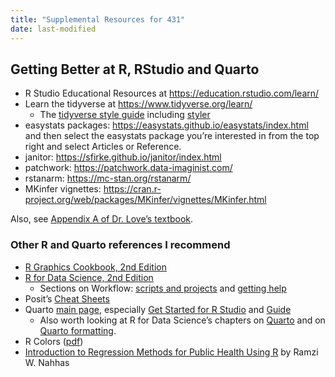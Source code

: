 ```yaml
---
title: "Supplemental Resources for 431"
date: last-modified
---
```


## Getting Better at R, RStudio and Quarto

- R Studio Educational Resources at <https://education.rstudio.com/learn/>
- Learn the tidyverse at <https://www.tidyverse.org/learn/>
  - The [tidyverse style guide](https://style.tidyverse.org/) including [styler](https://styler.r-lib.org/)
- easystats packages: <https://easystats.github.io/easystats/index.html> and then select the easystats package you’re interested in from the top right and select Articles or Reference.
- janitor: <https://sfirke.github.io/janitor/index.html>
- patchwork: <https://patchwork.data-imaginist.com/>
- rstanarm: <https://mc-stan.org/rstanarm/>
- MKinfer vignettes: <https://cran.r-project.org/web/packages/MKinfer/vignettes/MKinfer.html>

Also, see [Appendix A of Dr. Love's textbook](https://thomaselove.github.io/431-book/package_info.html).

### Other R and Quarto references I recommend

- [R Graphics Cookbook, 2nd Edition](https://r-graphics.org/)
- [R for Data Science, 2nd Edition](https://r4ds.hadley.nz/)
  - Sections on Workflow: [scripts and projects](https://r4ds.hadley.nz/workflow-scripts) and [getting help](https://r4ds.hadley.nz/workflow-help)
- Posit's [Cheat Sheets](https://posit.co/resources/cheatsheets/)
- Quarto [main page](https://quarto.org/), especially [Get Started for R Studio](https://quarto.org/docs/get-started/hello/rstudio.html) and [Guide](https://quarto.org/docs/guide/https://quarto.org/docs/guide/)
  - Also worth looking at R for Data Science's chapters on [Quarto](https://r4ds.hadley.nz/quarto) and on [Quarto formatting](https://r4ds.hadley.nz/quarto-formats).
- R Colors ([pdf](http://www.stat.columbia.edu/~tzheng/files/Rcolor.pdf))
- [Introduction to Regression Methods for Public Health Using R](https://bookdown.org/rwnahhas/RMPH/) by Ramzi W. Nahhas

